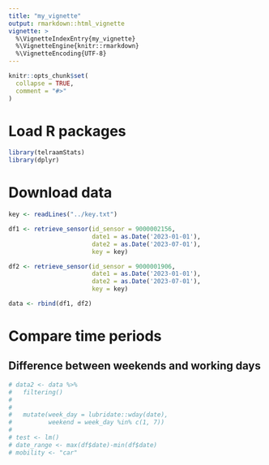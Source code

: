 ```yaml
---
title: "my_vignette"
output: rmarkdown::html_vignette
vignette: >
  %\VignetteIndexEntry{my_vignette}
  %\VignetteEngine{knitr::rmarkdown}
  %\VignetteEncoding{UTF-8}
---
```


```r
knitr::opts_chunk$set(
  collapse = TRUE,
  comment = "#>"
)
```

# Load R packages

```r
library(telraamStats)
library(dplyr)
```

# Download data

```r
key <- readLines("../key.txt")

df1 <- retrieve_sensor(id_sensor = 9000002156,
                       date1 = as.Date('2023-01-01'), 
                       date2 = as.Date('2023-07-01'),
                       key = key)

df2 <- retrieve_sensor(id_sensor = 9000001906,
                       date1 = as.Date('2023-01-01'), 
                       date2 = as.Date('2023-07-01'),
                       key = key)

data <- rbind(df1, df2)
```

# Compare time periods

## Difference between weekends and working days

```r
# data2 <- data %>% 
#   filtering()
#   
#   
#   mutate(week_day = lubridate::wday(date),
#          weekend = week_day %in% c(1, 7))
#   
# test <- lm()
# date_range <- max(df$date)-min(df$date)
# mobility <- "car"

```

